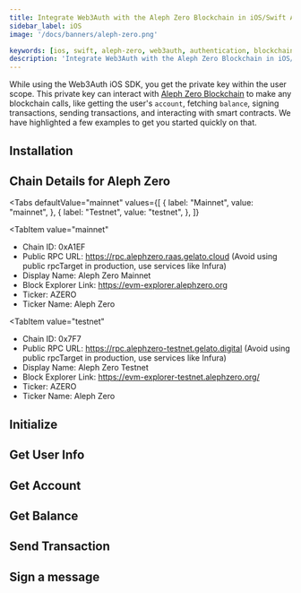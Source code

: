 ```yaml
---
title: Integrate Web3Auth with the Aleph Zero Blockchain in iOS/Swift Applications
sidebar_label: iOS
image: '/docs/banners/aleph-zero.png'

keywords: [ios, swift, aleph-zero, web3auth, authentication, blockchain]
description: 'Integrate Web3Auth with the Aleph Zero Blockchain in iOS/Swift Applications | Documentation - Web3Auth'
---
```



<SEO
  title="Integrate Web3Auth with the Aleph Zero Blockchain in iOS/Swift Applications"
  description="Integrate Web3Auth with the Aleph Zero Blockchain in iOS/Swift Applications | Documentation - Web3Auth"
  image="https://web3auth.io/docs/banners/aleph-zero.png"
  slug="/embedded-wallets/connect-blockchain/evm/aleph-zero/ios"
/>

While using the Web3Auth iOS SDK, you get the private key within the user scope. This private key can interact with [Aleph Zero Blockchain](https://alephzero.org) to make any blockchain calls, like getting the user's `account`, fetching `balance`, signing transactions, sending transactions, and interacting with smart contracts. We have highlighted a few examples to get you started quickly on that.

## Installation

<InstallationSnippet />

## Chain Details for Aleph Zero

<Tabs
 defaultValue="mainnet"
  values={[
    { label: "Mainnet", value: "mainnet", },
    { label: "Testnet", value: "testnet", },
  ]}
>
<TabItem
  value="mainnet"
>

- Chain ID: 0xA1EF
- Public RPC URL: https://rpc.alephzero.raas.gelato.cloud (Avoid using public rpcTarget in production, use services like Infura)
- Display Name: Aleph Zero Mainnet
- Block Explorer Link: https://evm-explorer.alephzero.org
- Ticker: AZERO
- Ticker Name: Aleph Zero

</TabItem>

<TabItem
  value="testnet"
>

- Chain ID: 0x7F7
- Public RPC URL: https://rpc.alephzero-testnet.gelato.digital (Avoid using public rpcTarget in production, use services like Infura)
- Display Name: Aleph Zero Testnet
- Block Explorer Link: https://evm-explorer-testnet.alephzero.org/
- Ticker: AZERO
- Ticker Name: Aleph Zero

</TabItem>
</Tabs>

## Initialize

<InitialisationSnippet />

## Get User Info

<UserInfoSnippet />

## Get Account

<GetAccountSnippet />

## Get Balance

<GetBalanceSnippet />

## Send Transaction

<SendTransactionSnippet />

## Sign a message

<SignMessageSnippet />
